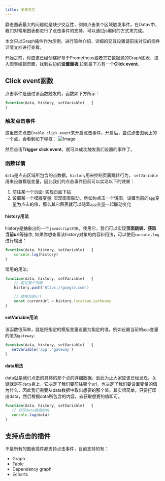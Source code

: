 ```yaml
---
title: 图表交互
---
```



静态图表最大的问题就是缺少交互性，例如点击某个区域触发事件。在Datav中，我们对常用图表都进行了点击事件的支持，可以通过js编码的方式来完成。

<TipCompat>本文只以Graph插件作为示例，进行简单介绍，详细的交互设置请前往对应的插件详情文档进行查看。</TipCompat>

开始之前，你应该已经创建好基于Prometheus或者其它数据源的Graph图表，进入图表编辑页面，找到右边的**设置面板**,拉到最下方有一个**Click event**。

## Click event函数
点击事件是通过该函数触发的，函数如下方所示：
```javascript
function(data, history, setVariable)   {
}
```

### 触发点击事件
这里首先点击`Enable click event`来开启点击事件，开启后，尝试点击图表上的一个点，会看到如下弹框：
<img class="block mx-auto sm:mx-0 sm:flex-shrink-0 h-96" src="/img/docs/panel-interactive-1.jpg" alt="Image" />

然后点击**Trigger click event**，就可以成功触发我们设置的事件了。

### 函数详情
`data`是点击区域所包含的点数据，`history`用来控制页面跳转行为， `setVariable`用来设置模版变量，因此我们的点击事件目前可以实现以下的效果：
1. 前往某一个页面: 实现页面下钻
2. 设置某一个模版变量: 实现图表联动，例如你点击一个饼图，设置当前的`app`变量为点击的值，那么其它图表就可以随着`app`变量一起联动变化

#### history用法
history是抽象出的一个`javascript对象`，使用它，我们可以实现**页面跳转、获取当前url**等操作, 如果你想查看该history对象的内容和用法，可以使用`console.log`进行输出：
```javascript
function(data, history, setVariable)   {
    console.log(history)
}
```

常用的用法:
```javascript
function(data, history, setVariable)   {
    // 前往某个页面
    history.push('https://google.com')

    // 使用当前url
    const currentUrl = history.location.pathname
}
```

#### setVariable用法
该函数很简单，就是把指定的模版变量设置为指定的值，例如设置当前的`app`变量的值为`gateway`: 
```javascript
function(data, history, setVariable)   {
   setVariable('app','gateway')
}
```

#### data用法
data就是我们点击的具体的那个点的详细数据，到此为止大家应该已经发现，关键就是在`data`身上，它决定了我们要前往哪个url，也决定了我们要设置变量的值为什么，因此我们需要从data数据中取出想要的那个值。其实很简单，只要打印出data，然后根据data所包含的内容，去获取想要的值即可。
```javascript
function(data, history, setVariable)   {
   // 打印data数据结构
   console.log(data)
}
```

## 支持点击的插件
不是所有的图表插件都支持点击事件，目前支持的有：
- Graph
- Table
- Dependency graph
- Echarts